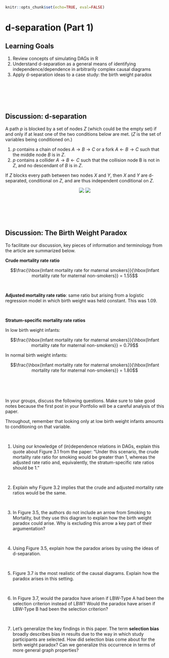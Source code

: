 ```r
knitr::opts_chunk$set(echo=TRUE, eval=FALSE)
```

# d-separation (Part 1)

## Learning Goals {-}

1. Review concepts of simulating DAGs in R
2. Understand d-separation as a general means of identifying independence/dependence in arbitrarily complex causal diagrams
3. Apply d-separation ideas to a case study: the birth weight paradox

<br><br><br><br>

## Discussion: d-separation {-}

A path $p$ is blocked by a set of nodes $Z$ (which could be the empty set) if and only if at least one of the two conditions below are met. ($Z$ is the set of variables being conditioned on.)

1. $p$ contains a chain of nodes $A \rightarrow B \rightarrow C$ or a fork $A \leftarrow B \rightarrow C$ such that the middle node $B$ is in $Z$.
2. $p$ contains a collider $A \rightarrow B \leftarrow C$ such that the collision node B is not in $Z$, and no descendant of $B$ is in $Z$.

If $Z$ blocks every path between two nodes $X$ and $Y$, then $X$ and $Y$ are d-separated, conditional on $Z$, and are thus independent conditional on $Z$.

<center>
![](images/02_causal_noncausal_paths.png)
![](images/primer_fig_2_8.png)
</center>

<br><br><br><br>

## Discussion: The Birth Weight Paradox {-}

To facilitate our discussion, key pieces of information and terminology from the article are summarized below.

**Crude mortality rate ratio**

$$\frac{\hbox{Infant mortality rate for maternal smokers}}{\hbox{Infant mortality rate for maternal non-smokers}} = 1.55$$

<br>

**Adjusted mortality rate ratio**: same ratio but arising from a logistic regression model in which birth weight was held constant. This was 1.09.

<br>

**Stratum-specific mortality rate ratios**

In low birth weight infants:

$$\frac{\hbox{Infant mortality rate for maternal smokers}}{\hbox{Infant mortality rate for maternal non-smokers}} = 0.79$$

In normal birth weight infants:

$$\frac{\hbox{Infant mortality rate for maternal smokers}}{\hbox{Infant mortality rate for maternal non-smokers}} = 1.80$$

<br><br><br>

In your groups, discuss the following questions. Make sure to take good notes because the first post in your Portfolio will be a careful analysis of this paper.

Throughout, remember that looking only at low birth weight infants amounts to conditioning on that variable.

<br>

1. Using our knowledge of (in)dependence relations in DAGs, explain this quote about Figure 3.1 from the paper: "Under this scenario, the crude mortality rate ratio for smoking would be greater than 1, whereas the adjusted rate ratio and, equivalently, the stratum-specific rate ratios should be 1."

<br>

2. Explain why Figure 3.2 implies that the crude and adjusted mortality rate ratios would be the same.

<br>

3. In Figure 3.5, the authors do not include an arrow from Smoking to Mortality, but they use this diagram to explain how the birth weight paradox could arise. Why is excluding this arrow a key part of their argumentation?

<br>

4. Using Figure 3.5, explain how the paradox arises by using the ideas of d-separation.

<br>

5. Figure 3.7 is the most realistic of the causal diagrams. Explain how the paradox arises in this setting.

<br>

6. In Figure 3.7, would the paradox have arisen if LBW-Type A had been the selection criterion instead of LBW? Would the paradox have arisen if LBW-Type B had been the selection criterion?

<br>

7. Let's generalize the key findings in this paper. The term **selection bias** broadly describes bias in results due to the way in which study participants are selected. How did selection bias come about for the birth weight paradox? Can we generalize this occurrence in terms of more general graph properties?

